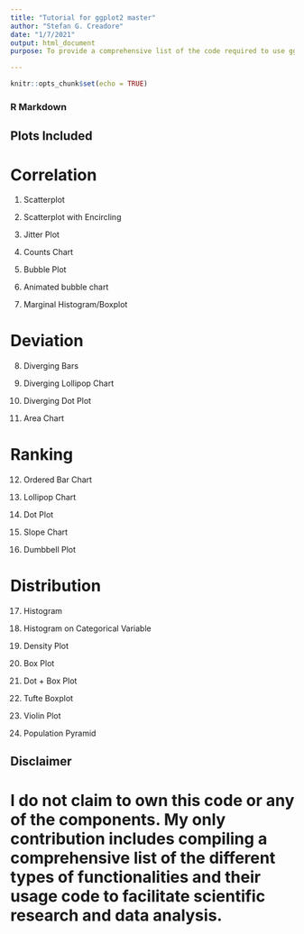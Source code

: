 ---
title: "Tutorial for ggplot2 master"
author: "Stefan G. Creadore"
date: "1/7/2021"
output: html_document
purpose: To provide a comprehensive list of the code required to use ggplot2.

---

```{r setup, include=FALSE}
knitr::opts_chunk$set(echo = TRUE)
```

### R Markdown ###

## Plots Included ##


# Correlation #

1) Scatterplot

2) Scatterplot with Encircling

3) Jitter Plot

4) Counts Chart

5) Bubble Plot

6) Animated bubble chart

7) Marginal Histogram/Boxplot


# Deviation #

8) Diverging Bars

9) Diverging Lollipop Chart

10) Diverging Dot Plot

11) Area Chart


# Ranking #

12) Ordered Bar Chart

13) Lollipop Chart

14) Dot Plot

15) Slope Chart

16) Dumbbell Plot


# Distribution #

17) Histogram

18) Histogram on Categorical Variable

19) Density Plot

20) Box Plot

21) Dot + Box Plot

22) Tufte Boxplot

23) Violin Plot

24) Population Pyramid


## Disclaimer ##

# I do not claim to own this code or any of the components. My only contribution includes compiling a comprehensive list of the different types of functionalities and their usage code to facilitate scientific research and data analysis.
